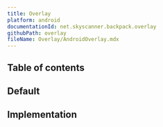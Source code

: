 ```yaml
---
title: Overlay
platform: android
documentationId: net.skyscanner.backpack.overlay
githubPath: overlay
fileName: Overlay/AndroidOverlay.mdx
---
```




## Table of contents

## Default

<AndroidComponentScreenshots
  lightMode={screenshotDefault}
  darkMode={screenshotDefaultDm}
  altText="Android overlay component" />

## Implementation

<Readme file={readme} />
